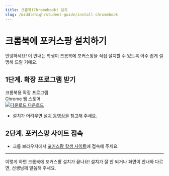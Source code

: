 ```yaml
---
title: 크롬북(Chromebook) 설치
slug: /middlehigh/student-guide/install-chromebook
---
```


# 크롬북에 포커스팡 설치하기

안녕하세요!
이 안내는 학생이 크롬북에 포커스팡을 직접 설치할 수 있도록 아주 쉽게 설명해 드릴 거예요.

## 1단계. 확장 프로그램 받기

<div class="fp-download-container fp-download-blue">
  <div>
    <div class="fp-download-title">크롬북용 확장 프로그램</div>
    <div class="fp-download-desc">Chrome 웹 스토어</div>
  </div>
  <a
    class="fp-download-button"
    href="https://chromewebstore.google.com/detail/%ED%8F%AC%EC%BB%A4%EC%8A%A4%ED%8C%A1-ai-%ED%81%AC%EB%A1%AC%EC%97%A3%EC%A7%80%EC%9A%A9/egokmjmmjaeeipngkeljjaoibjafeacp"
  >
    <img
      class="fp-download-icon"
      src="/img/download-white-icon.svg"
      alt="다운로드"
    />
    다운로드
  </a>
</div>

- 설치가 어려우면 [설치 동영상](https://focuspang.com/_dn_.html#Google)을 참고해 주세요.

## 2단계. 포커스팡 사이트 접속

- 크롬 브라우저에서 [포커스팡 학생 사이트](https://student.focuspang.com)에 접속해 주세요.

---

이렇게 하면 크롬북에 포커스팡 설치가 끝나요!
설치가 잘 안 되거나 화면이 안내와 다르면, 선생님께 말씀해 주세요.
